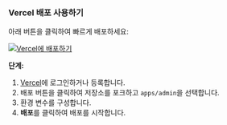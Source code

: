 ### Vercel 배포 사용하기

아래 버튼을 클릭하여 빠르게 배포하세요:

[![Vercel에 배포하기](https://vercel.com/button)](https://vercel.com/new/clone?demo-description=PPanel%20은%20순수하고%20전문적이며%20완벽한%20오픈소스%20프록시%20패널%20도구로,%20학습과%20실용적인%20사용을%20위한%20이상적인%20선택이%20되도록%20설계되었습니다&demo-image=https%3A%2F%2Furlscan.io%2Fliveshot%2F%3Fwidth%3D1920%26height%3D1080%26url%3Dhttps%3A%2F%2Fadmin.ppanel.dev&demo-title=PPanel%20관리자%20웹&demo-url=https%3A%2F%2Fadmin.ppanel.dev%2F&from=.&project-name=ppanel-admin-web&repository-name=ppanel-web&repository-url=https%3A%2F%2Fgithub.com%2Fperfect-panel%2Fppanel-web&root-directory=apps%2Fadmin&skippable-integrations=1)

**단계:**

1. [Vercel](https://vercel.com/)에 로그인하거나 등록합니다.
2. 배포 버튼을 클릭하여 저장소를 포크하고 `apps/admin`을 선택합니다.
3. 환경 변수를 구성합니다.
4. **배포**를 클릭하여 배포를 시작합니다.


<Giscus />
